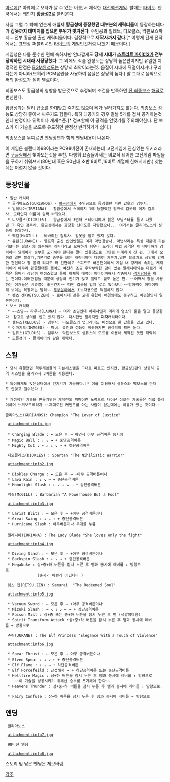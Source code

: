 [[아르메]][* 아류메로 오타가 날 수 있는 이름]서 제작한 [[대전액션게임]]. 발매는 [[타이토]].
한국에서는 왜인지 '''[[황금성]]2'''로 불리운다.

사실 그럴 수 밖에 없는게 애'''실제 황금성에 등장했던 대부분의 캐릭터들'''이 등장하는데다가 '''갑옷까지 데미지를 입으면 부위가 벗겨진다'''. 주인공과 일레느, 디오클스, 막판보스까지... 전부 황금성 출신 캐릭터들이다. 결정적으로 '''제작사까지 같다'''.[* 이렇게 된게 전작에서는 표면상 퍼블리셔인 [[타이토]]의 게임인것처럼 나왔기 때문이다.]

게임성은 나름 준수한 편에 속하지만 안타깝게도 '''당시 시대가 [[스트리트 파이터2]]가 전부 장악하던 시대라 사장당했다'''.
그 외에도 작품 완성도는 상당히 높은편이지만 유일한 치명적인 단점은 [[BGM]]완성도는 상당히 최악이라는것. 음질이 시대에 뒤떨어지거나 구리다는게 아니라(오히려 PCM음원을 사용하여 음질은 상당히 높다.) 말 그대로 음악으로써의 완성도가 심히 별로이다.

최종보스도 황금성의 영향을 받은것으로 추정되며 조건을 만족하면 [[진 최종보스]] [[해골]]로 변신한다. 

황금성과는 달리 급소를 한대맞고 죽지도 않으며 뼈가 날라가지도 않는다. 최종보스 성능도 상당히 좋아서 싸우기도 힘들다. 특히 대공기의 경우 칼날 5개를 겹쳐 공격하는것인데 판정이나 위력이나 개캐수준.[* 점프할때 이 공격을 안맞기를 주의해야한다. 단 보스가 이 기술을 쓰도록 유도하면 판정상 반격하기가 쉽다.]

최종보스를 무찌르면 엔딩장면과 함께 엔딩내용이 나온다.

이 게임은 블랜디아98이라는 PC98버전이 존재하는데 고전게임에 관심있는 위키러라면 [[구글링]]해서 찾아보는것을 추천. 다행히 요즘들어서는 비교적 레어한 고전게임 파일들을 구하기 쉬워져서(80년대 혹은 90년대 초반 8비트,16비트 계열에 한해서지만.) 찾는데는 어렵지 않을 것이다.



== 등장인물 ==

 * 일반 캐릭터 
  * 굴리아노스(GURIANOS) - [[황금성]]에서 주인공으로 등장했던 파란 갑옷의 검투사.
  * 일레니아(IRRIANA) - 황금성에서 스테이지 1에 등장했던 핑크색 갑옷의 여자 검투사. 오타인지 이름이 살짝 바뀌었다.
  * 디오클스(DIOKLES) - 황금성에서 3번째 스테이지에서 붉은 모닝스타를 들고 나왔던 그 흑인 검투사. 황금성에서는 굉장한 난이도를 자랑했으나... 여기서는 굴리아노스와 성능이 동일하다.
  * 맥길(McGILL) - 바바리안 검투사. 갑옷을 입고 있지 않다.
  * 쥬린(JURANE) - 엘프족 출신 반인반엘프 여자 마법창술사. 마법사라는 특성 때문에 기본기보다는 필살기에 의존하는 캐릭터라고 오해하기 쉬우나 도리어 마법 공격은 어마어마하게 강력하나 딜레이가 승부를 포기해야 한다는 말이 있을정도로 그만큼 비례하여 긴 편. 그래서 오히려 일반 필살기,기본기로 승부를 보는 캐릭터이며 다행히 기본기,일반 필살기도 상당히 강력한 편인데다 창 공격 리치도 꽤 긴편이고 스피드도 빠른편이여서 게임 내 강캐에 속하는 캐릭터이며 아무리 환골탈태를 했어도 여전히 조금 우락부락한 감이 있는 일레니아와는 다르게 이쪽은 몸매가 상당히 여성스럽고 특히 하체쪽 매력이 어마어마해서 작중에서 [[색기담당]]을 하는 편이다.이러한점들 때문에 상당히 인기가 많고 셀렉트 률도 높은 편. ~~어째서 창을 사용하는 여캐들은 비쥬얼이 좋은건지~~ 다만 갑옷을 입지 않고 있다보니 ~~방어력이 어마어마해 보이는 복장과는 달리~~ [[두부살]]이여서 초보자용으론 적절하지 않다.
  * 렛츠 젠(RETSU.ZEN) - 로마시대 같은 고대 유럽이 배경임에도 불구하고 어쩐일인지 일본인이다.
 * 보스 캐릭터
  * ~~쵸딩~~ 라우나(LAUNA) - 여자 초딩인데 어째서인지 머리에 염소의 뿔을 달고 등장한다. 참고로 상의를 입고 있지 않다. 다시한번 말하지만 '''여자'''캐릭터이다.
  * 셀듀스(XELDUS) - 검투사. 디오클스의 업그레이드 버전으로 흰 갑옷을 입고 있다. 
  * 이마지오(IMAGEO) - 마녀. 쥬린과 성능이 비슷하지만 공격력이 훨씬 높다.
  * 길듀스(GILDUS) - 검투사. 막판보스로 셀듀스의 도트를 이용해 제작된 듯한 캐릭터.
  * 도플갱어 - 플레이어와 같은 캐릭터.

== 스킬 ==

 * 당시 유행했던 격투게임들의 기본시스템을 그대로 따르고 있지만, 황금성1편의 상중하 공격 시스템을 옮겨와서 3버튼을 사용한다.

 * 특이하게도 앉은상태에서 던지기가 가능하다.[* 이를 이용해서 셀듀스와 막보스를 한대도 안맞고 깰수있다.]
 
 * 개성적인 기술을 만들기위한 제작진의 피땀어린 노력으로 태어난 심오한 기술들은 직접 플레이하며 느껴보도록하자 ~~제대로된 커맨드를 아는 사람이 없는데에는 이유가 있는 것이다~~ 

 굴리아노스(GURIANOS): Champion "The Lover of Justice"

  attachment:info.jpg  
 
  * Charging Blade : ← 모은 후 → 하면서 아무 공격버튼 동시에  
  * Magic Ball : ↓ ↘ → + 중단공격버튼
  * Mighty Cut : ← ↙ ↓ ↘ → + 하단공격버튼  
  
  디오클레스(DIOKLES) : Spartan "The Nihilistic Warrior"

  attachment:info2.jpg 

  * Diokles Charge : ← 모은 후 → +아무 공격버튼이나 
  * Lava Rain : ↓ ↘ → + 중단공격버튼
  * Moonlight Slash : ← ↙ ↓ ↘ → + 상단공격버튼 

  맥길(McGILL) : Barbarian "A Powerhouse But a Fool"

  attachment:info3.jpg 

  * Lariat Blitz : ← 모은 후 → +아무 공격버튼이나
  * Great Swing : ↓ ↘ → + 중단공격버튼
  * Hurricane Slash : 아무버튼이나 두개를 누름
 
  일레니아(IRRIANA) : The Lady Blade "She loves only the fight"

  attachment:info4.jpg 

  * Diving Slash : ← 모은 후 → +아무 공격버튼이나
  * Backspin Slash : ↓ ↘ → + 중단공격버튼
  * MegaNuke : 상+중+하 버튼을 잠시 누른 후 뗌과 동시에 레버를 ↓ 방향으로                                        
               (순서가 바뀐게 아닙니다 ) 

  렛츠 젠(RETSU.ZEN) : Samurai  "The Redeemed Soul"

  attachment:info5.jpg 

  * Vacuum Sword : ← 모은 후 → +아무 공격버튼이나
  * Mizuki Slash : → ↘ ↓ ↙ ← → + 상단공격버튼  
  * Poison Mist : 상+중 또는 중+하 버튼을 잠시 누른 후 뗌 (색깔이다름)
  * Spirit Transform Attack :상+중+하 버튼을 잠시 누른 후 뗌과 동시에 레버를 → 방향으로

  쥬린(JURANE) : The Elf Princess "Elegance With a Touch of Violence"  

  attachment:info6.jpg 

  * Spear Thrust : ← 모은 후 → 아무 공격버튼이나 
  * Elven Spear : ↓ ↙ ← + 중단공격버튼
  * Elf Flame : ↓ ↘ → + 하단공격버튼
  * Elf Forcefeild : 근접해서 → + 하단공격버튼 또는 중단공격버튼
  * Hellfire Magic : 상+하 버튼을 잠시 누른 후 뗌과 동시에 레버를 ↑ 방향으로
     ~~이 기술을 성공시키기 위해선 승부를 포기해야 한다~~
  * Heavens Thunder : 상+중+하 버튼을 잠시 누른 후 뗌과 동시에 레버를 ↓ 방향으로.

  * Fairy Confuse : 상+하 버튼을 잠시 누른 후 뗌과 동시에 레버를 → 방향으로




== 엔딩 ==
  굴리아노스

  attachment:info7.jpg 

  98버전 엔딩 

  attachment:info8.jpg 




스토리 및 남은 엔딩은 제보바람.



[[각주]]
